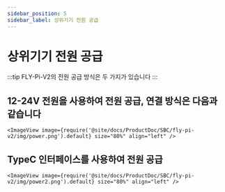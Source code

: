 ```yaml
---
sidebar_position: 5
sidebar_label: 상위기기 전원 공급
---
```




# 상위기기 전원 공급

:::tip
FLY-Pi-V2의 전원 공급 방식은 두 가지가 있습니다
:::

## 12-24V 전원을 사용하여 전원 공급, 연결 방식은 다음과 같습니다

    <ImageView image={require('@site/docs/ProductDoc/SBC/fly-pi-v2/img/power.png').default} size="80%" align="left" />


## TypeC 인터페이스를 사용하여 전원 공급

    <ImageView image={require('@site/docs/ProductDoc/SBC/fly-pi-v2/img/power2.png').default} size="80%" align="left" />